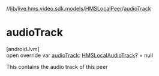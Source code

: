 //[lib](/api-reference/android/v2/home/content)/[live.hms.video.sdk.models](../index)/[HMSLocalPeer](index)/[audioTrack](audio-track)

# audioTrack

[androidJvm]\
open override var [audioTrack](audio-track): [HMSLocalAudioTrack](../../live.hms.video.media.tracks/-h-m-s-local-audio-track/index)? = null

This contains the audio track of this peer
